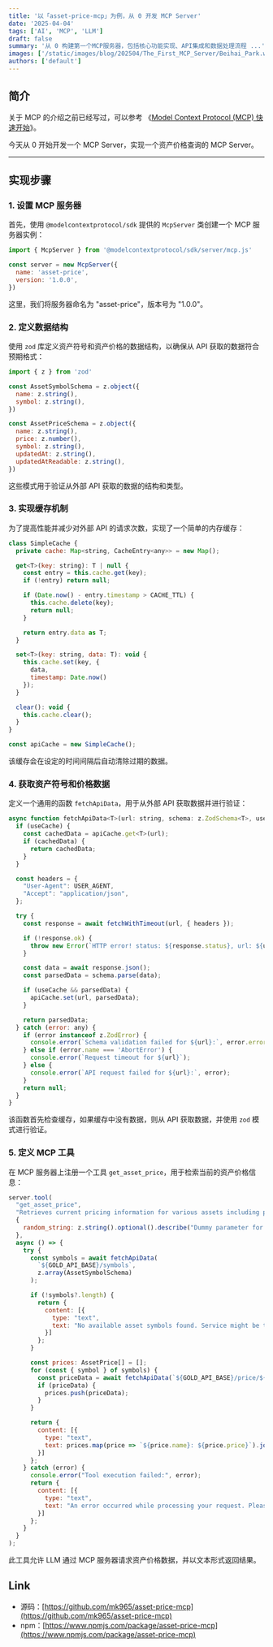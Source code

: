 ```yaml
---
title: '以「asset-price-mcp」为例，从 0 开发 MCP Server'
date: '2025-04-04'
tags: ['AI', 'MCP', 'LLM']
draft: false
summary: '从 0 构建第一个MCP服务器，包括核心功能实现、API集成和数据处理流程 ...'
images: ['/static/images/blog/202504/The_First_MCP_Server/Beihai_Park.webp']
authors: ['default']
---
```


## 简介

关于 MCP 的介绍之前已经写过，可以参考 《[Model Context Protocol (MCP) 快速开始](https://www.mengke.me/blog/202503/MCP_Quick_Start)》。

今天从 0 开始开发一个 MCP Server，实现一个资产价格查询的 MCP Server。

---

## 实现步骤

### 1. 设置 MCP 服务器

首先，使用 `@modelcontextprotocol/sdk` 提供的 `McpServer` 类创建一个 MCP 服务器实例：

```javascript
import { McpServer } from '@modelcontextprotocol/sdk/server/mcp.js'

const server = new McpServer({
  name: 'asset-price',
  version: '1.0.0',
})
```

这里，我们将服务器命名为 "asset-price"，版本号为 "1.0.0"。

### 2. 定义数据结构

使用 `zod` 库定义资产符号和资产价格的数据结构，以确保从 API 获取的数据符合预期格式：

```javascript
import { z } from 'zod'

const AssetSymbolSchema = z.object({
  name: z.string(),
  symbol: z.string(),
})

const AssetPriceSchema = z.object({
  name: z.string(),
  price: z.number(),
  symbol: z.string(),
  updatedAt: z.string(),
  updatedAtReadable: z.string(),
})
```

这些模式用于验证从外部 API 获取的数据的结构和类型。

### 3. 实现缓存机制

为了提高性能并减少对外部 API 的请求次数，实现了一个简单的内存缓存：

```javascript
class SimpleCache {
  private cache: Map<string, CacheEntry<any>> = new Map();

  get<T>(key: string): T | null {
    const entry = this.cache.get(key);
    if (!entry) return null;

    if (Date.now() - entry.timestamp > CACHE_TTL) {
      this.cache.delete(key);
      return null;
    }

    return entry.data as T;
  }

  set<T>(key: string, data: T): void {
    this.cache.set(key, {
      data,
      timestamp: Date.now()
    });
  }

  clear(): void {
    this.cache.clear();
  }
}

const apiCache = new SimpleCache();
```

该缓存会在设定的时间间隔后自动清除过期的数据。

### 4. 获取资产符号和价格数据

定义一个通用的函数 `fetchApiData`，用于从外部 API 获取数据并进行验证：

```javascript
async function fetchApiData<T>(url: string, schema: z.ZodSchema<T>, useCache = true): Promise<T | null> {
  if (useCache) {
    const cachedData = apiCache.get<T>(url);
    if (cachedData) {
      return cachedData;
    }
  }

  const headers = {
    "User-Agent": USER_AGENT,
    "Accept": "application/json",
  };

  try {
    const response = await fetchWithTimeout(url, { headers });

    if (!response.ok) {
      throw new Error(`HTTP error! status: ${response.status}, url: ${url}`);
    }

    const data = await response.json();
    const parsedData = schema.parse(data);

    if (useCache && parsedData) {
      apiCache.set(url, parsedData);
    }

    return parsedData;
  } catch (error: any) {
    if (error instanceof z.ZodError) {
      console.error(`Schema validation failed for ${url}:`, error.errors);
    } else if (error.name === 'AbortError') {
      console.error(`Request timeout for ${url}`);
    } else {
      console.error(`API request failed for ${url}:`, error);
    }
    return null;
  }
}
```

该函数首先检查缓存，如果缓存中没有数据，则从 API 获取数据，并使用 `zod` 模式进行验证。

### 5. 定义 MCP 工具

在 MCP 服务器上注册一个工具 `get_asset_price`，用于检索当前的资产价格信息：

```javascript
server.tool(
  "get_asset_price",
  "Retrieves current pricing information for various assets including precious metals and cryptocurrencies",
  {
    random_string: z.string().optional().describe("Dummy parameter for no-parameter tools")
  },
  async () => {
    try {
      const symbols = await fetchApiData(
        `${GOLD_API_BASE}/symbols`,
        z.array(AssetSymbolSchema)
      );

      if (!symbols?.length) {
        return {
          content: [{
            type: "text",
            text: "No available asset symbols found. Service might be temporarily unavailable.",
          }]
        };
      }

      const prices: AssetPrice[] = [];
      for (const { symbol } of symbols) {
        const priceData = await fetchApiData(`${GOLD_API_BASE}/price/${symbol}`, AssetPriceSchema);
        if (priceData) {
          prices.push(priceData);
        }
      }

      return {
        content: [{
          type: "text",
          text: prices.map(price => `${price.name}: ${price.price}`).join("\n"),
        }]
      };
    } catch (error) {
      console.error("Tool execution failed:", error);
      return {
        content: [{
          type: "text",
          text: "An error occurred while processing your request. Please try again later.",
        }]
      };
    }
  }
);
```

此工具允许 LLM 通过 MCP 服务器请求资产价格数据，并以文本形式返回结果。

## Link

- 源码：[https://github.com/mk965/asset-price-mcp](https://github.com/mk965/asset-price-mcp)
- npm：[https://www.npmjs.com/package/asset-price-mcp](https://www.npmjs.com/package/asset-price-mcp)
